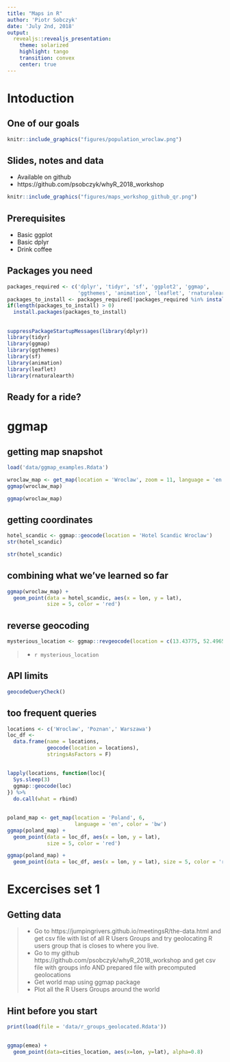 ```yaml
---
title: "Maps in R"
author: 'Piotr Sobczyk'
date: 'July 2nd, 2018'
output: 
  revealjs::revealjs_presentation:
    theme: solarized
    highlight: tango
    transition: convex
    center: true
---
```

  
# Intoduction
  
## One of our goals
  
```r
knitr::include_graphics("figures/population_wroclaw.png")
```

## Slides, notes and data

- Available on github
- https://github.com/psobczyk/whyR_2018_workshop

```r
knitr::include_graphics("figures/maps_workshop_github_qr.png")
```

## Prerequisites

- Basic ggplot
- Basic dplyr
- Drink coffee

## Packages you need

```r
packages_required <- c('dplyr', 'tidyr', 'sf', 'ggplot2', 'ggmap',
                       'ggthemes', 'animation', 'leaflet', 'rnaturalearth')
packages_to_install <- packages_required[!packages_required %in% installed.packages()[,"Package"]]
if(length(packages_to_install) > 0)
  install.packages(packages_to_install)
```

##

```r
suppressPackageStartupMessages(library(dplyr))
library(tidyr)
library(ggmap)
library(ggthemes)
library(sf)
library(animation)
library(leaflet)
library(rnaturalearth)
```

## Ready for a ride?

# ggmap

## getting map snapshot

```r
load('data/ggmap_examples.Rdata')
```


```r
wroclaw_map <- get_map(location = 'Wroclaw', zoom = 11, language = 'en') 
ggmap(wroclaw_map)
```

```r
ggmap(wroclaw_map)
```

## getting coordinates

```r
hotel_scandic <- ggmap::geocode(location = 'Hotel Scandic Wroclaw')
str(hotel_scandic)
```
```r
str(hotel_scandic)
```

## combining what we've learned so far

```r
ggmap(wroclaw_map) +
  geom_point(data = hotel_scandic, aes(x = lon, y = lat), 
             size = 5, color = 'red')
```

## reverse geocoding

```r
mysterious_location <- ggmap::revgeocode(location = c(13.43775,	52.49651))
```

> * `r mysterious_location`

## API limits

```r
geocodeQueryCheck()
```

## too frequent queries

```r
locations <- c('Wroclaw', 'Poznan',' Warszawa')
loc_df <- 
  data.frame(name = locations, 
             geocode(location = locations),
             stringsAsFactors = F)
```

## 

```r
lapply(locations, function(loc){
  Sys.sleep(3)
  ggmap::geocode(loc)
}) %>%
  do.call(what = rbind)
```

##

```r
poland_map <- get_map(location = 'Poland', 6, 
                      language = 'en', color = 'bw') 
ggmap(poland_map) +
  geom_point(data = loc_df, aes(x = lon, y = lat), 
             size = 5, color = 'red')
```

```r
ggmap(poland_map) +
  geom_point(data = loc_df, aes(x = lon, y = lat), size = 5, color = 'red')
```


# Excercises set 1

## Getting data

> - Go to https://jumpingrivers.github.io/meetingsR/the-data.html and get csv file with list of all R Users Groups and try geolocating
R users group that is closes to where you live.
> - Go to my github https://github.com/psobczyk/whyR_2018_workshop and get csv file with groups info AND prepared file with precomputed geolocations
> - Get world map using ggmap package
> - Plot all the R Users Groups around the world

## Hint before you start

```r
print(load(file = 'data/r_groups_geolocated.Rdata'))
```

##

```r
ggmap(emea) +
  geom_point(data=cities_location, aes(x=lon, y=lat), alpha=0.8)
```


